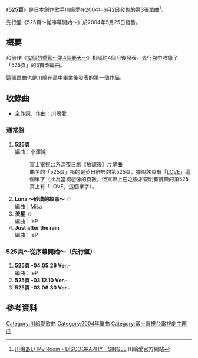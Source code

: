 {{Infobox Single 
 | Name           = 525頁<br />525頁〜從序幕開始〜
 | Artist         = [[川嶋愛|川嶋愛]]
 | Album          = [[12首歌曲|12首歌曲]]
 | A-side         = 
 | B-side         = 
 | Released       = 2004年5月25日（先行盤）<br />2004年6月2日（通常盤）
 | Format         = [[單曲|Maxi單曲]]
 | Recorded       = 
 | Genre          = [[J-POP|J-POP]]
 | Length         = 20分34秒（先行盤）<br />14分14秒（通常盤）
 | Label          = [[日本索尼音樂|日本索尼音樂]]
 | Writer         = 
 | Producer       = 
 | Certification  = 
 | Chart position = * 周榜最高第14名（[[公信榜|公信榜]]）
 | Last single    = [[12個的季節〜第4個春天〜|12個的季節〜第4個春天〜]]<br />（2004年）
 | This single    = '''525頁'''<br />（2004年）
 | Next single    = [[美人魚_(川嶋愛的歌曲)|美人魚]]<br />（2005年）
 }}
{{japanese
|japanese = 525ページ
|kana = 525ページ
|romaji = 525 Pēji
}}

《'''525頁'''》是[[日本|日本]][[創作歌手|創作歌手]][[川嶋愛|川嶋愛]]在2004年6月2日發售的第3張單曲<ref>[http://www.kawashimaai.com/discography/index.php 川嶋あい My Room - DISCOGRAPHY - SINGLE] {{Wayback|url=http://www.kawashimaai.com/discography/index.php |date=20130614045647 }} 川嶋愛官方網站</ref>。

先行盤《525頁〜從序幕開始〜》於2004年5月25日發售。

== 概要 ==
和前作《[[12個的季節〜第4個春天〜|12個的季節〜第4個春天〜]]》相隔約4個月後發表。先行盤中收錄了「525頁」的3首改編曲。

這張單曲也是川嶋在高中畢業後發表的第一個作品。

== 收錄曲 ==
* 全作詞、作曲：川嶋愛

=== 通常盤 ===
#'''525頁'''<br />編曲：小澤純
#:[[富士電視台|富士電視台]]系深夜日劇《放課後》片尾曲
#:曲名的「525頁」指的是英日辭典的第525頁，據說該頁有「[[愛|LOVE]]」這個單字（此為當初想像的頁數，但實際上在之後才查明有辭典的第525頁上有「LOVE」這個單字）。
#'''Luna ～砂漠的故事～'''<span style="font-size:smaller">（{{lang|ja|Luna ～砂漠の物語～}}）</span><br />編曲：Misa
#'''流星'''<span style="font-size:smaller">（{{lang|ja|流れ星}}）</span><br />編曲：ieP
#'''Just after the rain'''<br />編曲：ieP

=== 525頁〜從序幕開始〜（先行盤） ===
#'''525頁 -04.05.26 Ver.-'''<br />編曲：ieP
#'''525頁 -03.12.10 Ver.-'''
#'''525頁 -03.06.30 Ver.-'''

== 參考資料 ==
{{reflist}}
{{川嶋愛}}

{{DEFAULTSORT:525 Page}}
[[Category:川嶋愛歌曲|Category:川嶋愛歌曲]]
[[Category:2004年單曲|Category:2004年單曲]]
[[Category:富士電視台電視劇主題曲|Category:富士電視台電視劇主題曲]]